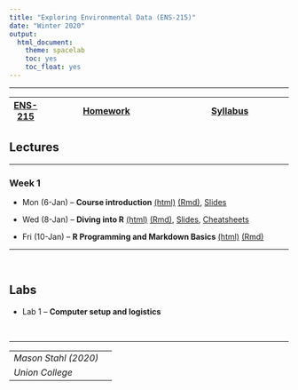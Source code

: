 ```yaml
---
title: "Exploring Environmental Data (ENS-215)"
date: "Winter 2020"
output:
  html_document:
    theme: spacelab
    toc: yes
    toc_float: yes
---
```


<!-- Global site tag (gtag.js) - Google Analytics -->
<script async src="https://www.googletagmanager.com/gtag/js?id=UA-137229217-1"></script>
<script>
  window.dataLayer = window.dataLayer || [];
  function gtag(){dataLayer.push(arguments);}
  gtag('js', new Date());

  gtag('config', 'UA-137229217-1');
</script>

***
|  [ENS-215](https://stahlm.github.io/ENS_215/Winter_2020/Home.html) | [Homework](https://stahlm.github.io/ENS_215/Winter_2020/HW.html) | [Syllabus](https://stahlm.github.io/ENS_215/Winter_2020/Syllabus.html) |
|---|------------|-----------|


## Lectures 

***

### Week 1
+ Mon (6-Jan) -- **Course introduction** [(html)](https://stahlm.github.io/ENS_215/Winter_2020/Lectures/2020_01_06_L1.html) [(Rmd)](https://raw.githubusercontent.com/stahlm/stahlm.github.io/master/ENS_215/Winter_2020/Lectures/2020_01_06_L1.Rmd), [Slides](https://stahlm.github.io/ENS_215/Winter_2020/Lectures/Intro_Survey.html)  

+ Wed (8-Jan) -- **Diving into R** [(html)](https://stahlm.github.io/ENS_215/Winter_2020/Lectures/2020_01_08_L1_diving_in.html) [(Rmd)](https://raw.githubusercontent.com/stahlm/stahlm.github.io/master/ENS_215/Winter_2020/Lectures/2020_01_08_L1_diving_in.Rmd), [Slides](https://stahlm.github.io/ENS_215/Winter_2020/Lectures/2020_01_08_Slides.html), [Cheatsheets](https://stahlm.github.io/ENS_215/Resources/Cheatsheets_all.pdf)

+ Fri (10-Jan) -- **R Programming and Markdown Basics**
[(html)](https://stahlm.github.io/ENS_215/Winter_2020/Lectures/2020_01_10_R_Basics.html) [(Rmd)](https://raw.githubusercontent.com/stahlm/stahlm.github.io/master/ENS_215/Winter_2020/Lectures/2020_01_10_R_basics.Rmd)


***
<br/>

## Labs
+ Lab 1 -- **Computer setup and logistics**


<br/>

***
| | |
|--|--|
| _Mason Stahl (2020)_ |  |
| _Union College_ | |